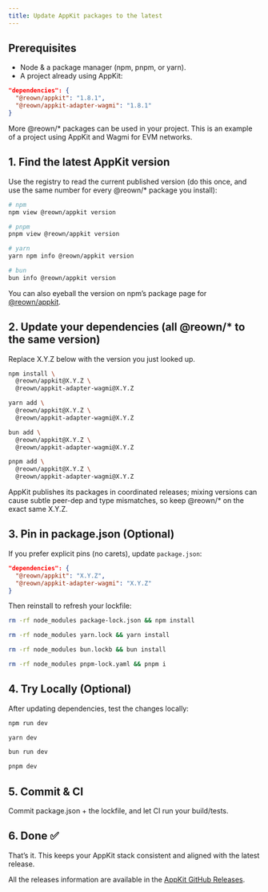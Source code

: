```yaml
---
title: Update AppKit packages to the latest
---
```


## Prerequisites

- Node & a package manager (npm, pnpm, or yarn).
- A project already using AppKit:

```json
"dependencies": {
  "@reown/appkit": "1.8.1",
  "@reown/appkit-adapter-wagmi": "1.8.1"
}
```

<Note>
More @reown/* packages can be used in your project. This is an example of a project using AppKit and Wagmi for EVM networks.
</Note>

## 1. Find the latest AppKit version

Use the registry to read the current published version (do this once, and use the same number for every @reown/* package you install):

```bash
# npm
npm view @reown/appkit version

# pnpm
pnpm view @reown/appkit version

# yarn
yarn npm info @reown/appkit version

# bun
bun info @reown/appkit version
```

You can also eyeball the version on npm’s package page for [@reown/appkit](https://www.npmjs.com/package/@reown/appkit).

## 2. Update your dependencies (all @reown/* to the same version)

Replace X.Y.Z below with the version you just looked up.

<CodeGroup>

```bash npm
npm install \
  @reown/appkit@X.Y.Z \
  @reown/appkit-adapter-wagmi@X.Y.Z
```

```bash Yarn
yarn add \
  @reown/appkit@X.Y.Z \
  @reown/appkit-adapter-wagmi@X.Y.Z
```

```bash Bun
bun add \
  @reown/appkit@X.Y.Z \
  @reown/appkit-adapter-wagmi@X.Y.Z
```

```bash pnpm
pnpm add \
  @reown/appkit@X.Y.Z \
  @reown/appkit-adapter-wagmi@X.Y.Z
```

</CodeGroup>

<Note>
AppKit publishes its packages in coordinated releases; mixing versions can cause subtle peer-dep and type mismatches, so keep @reown/* on the exact same X.Y.Z. 
</Note>

## 3. Pin in package.json (Optional) 

If you prefer explicit pins (no carets), update `package.json`:

```json
"dependencies": {
  "@reown/appkit": "X.Y.Z",
  "@reown/appkit-adapter-wagmi": "X.Y.Z"
}
```
Then reinstall to refresh your lockfile:

<CodeGroup>

```bash npm
rm -rf node_modules package-lock.json && npm install
```

```bash Yarn
rm -rf node_modules yarn.lock && yarn install
```

```bash Bun
rm -rf node_modules bun.lockb && bun install
```

```bash pnpm
rm -rf node_modules pnpm-lock.yaml && pnpm i
```

</CodeGroup>

## 4. Try Locally (Optional) 

After updating dependencies, test the changes locally:

<CodeGroup>

```bash npm
npm run dev
```
```bash Yarn
yarn dev
```
```bash Bun
bun run dev
```
```bash pnpm
pnpm dev
``` 
</CodeGroup>

## 5. Commit & CI

Commit package.json + the lockfile, and let CI run your build/tests.


## 6. Done ✅

That’s it. This keeps your AppKit stack consistent and aligned with the latest release.

All the releases information are available in the [AppKit GitHub Releases](https://github.com/reown-com/appkit/releases).